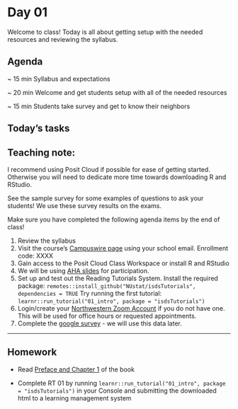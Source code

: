 # Day 01 {.unnumbered}

Welcome to class! Today is all about getting setup with the needed resources and reviewing the syllabus.

## Agenda

\~ 15 min <span class="tab"> Syllabus and expectations

\~ 20 min <span class="tab"> Welcome and get students setup with all of the needed resources

\~ 15 min <span class="tab"> Students take survey and get to know their neighbors

<!-- ## Slide Deck -->


## Today's tasks

::: {.callout-important icon="false"}
## Teaching note:

I recommend using Posit Cloud if possible for ease of getting started. Otherwise you will need to dedicate more time towards downloading R and RStudio. 

See the sample survey for some examples of questions to ask your students! We use these survey results on the exams.
:::

Make sure you have completed the following agenda items by the end of class!

1.  Review the syllabus
2.  Visit the course's [Campuswire page](https://campuswire.com) using your school email. Enrollment code: XXXX
3.  Gain access to the Posit Cloud Class Workspace or install R and RStudio
4.  We will be using [AHA slides](https://ahaslides.com) for participation.
5.  Set up and test out the Reading Tutorials System. 
  Install the required package: `remotes::install_github("NUstat/isdsTutorials", dependencies = TRUE`
  Try running the first tutorial: `learnr::run_tutorial("01_intro", package = "isdsTutorials")`
6.  Login/create your [Northwestern Zoom Account](https://northwestern.zoom.us/) if you do not have one. This will be used for office hours or requested appointments.
7.  Complete the [google survey](https://docs.google.com/forms/d/e/1FAIpQLSfdKddsg7CoaY7WwM2gc9iiUKr8mtSRbKQ8oLAgD9cv0ugJRw/viewform?usp=sf_link) - we will use this data later.

------------------------------------------------------------------------

## Homework

-   Read [Preface and Chapter 1](https://nustat.github.io/intro-stat-data-sci/) of the book

-   Complete RT 01 by running `learnr::run_tutorial("01_intro", package = "isdsTutorials")` in your Console and submitting the downloaded html to a learning management system

